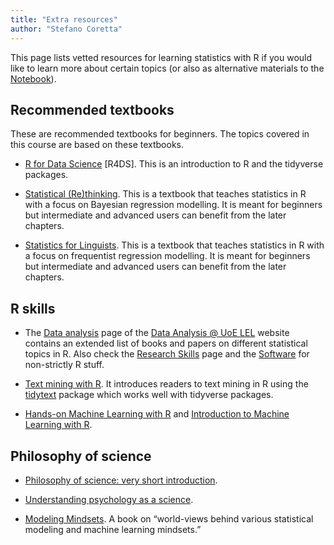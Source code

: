 ```yaml
---
title: "Extra resources"
author: "Stefano Coretta"
---
```


This page lists vetted resources for learning statistics with R if you would like to learn more about certain topics (or also as alternative materials to the [Notebook](notebook.qmd)).

## Recommended textbooks

These are recommended textbooks for beginners. The topics covered in this course are based on these textbooks.

-   [R for Data Science](https://r4ds.hadley.nz) \[R4DS\]. This is an introduction to R and the tidyverse packages.

-   [Statistical (Re)thinking](https://discovered.ed.ac.uk/permalink/44UOE_INST/110jsec/alma9924745740602466). This is a textbook that teaches statistics in R with a focus on Bayesian regression modelling. It is meant for beginners but intermediate and advanced users can benefit from the later chapters.

-   [Statistics for Linguists](https://discovered.ed.ac.uk/permalink/44UOE_INST/7g3mt6/alma9924344853202466). This is a textbook that teaches statistics in R with a focus on frequentist regression modelling. It is meant for beginners but intermediate and advanced users can benefit from the later chapters.

## R skills

- The [Data analysis](https://uoelel.github.io/analysis.html) page of the [Data Analysis @ UoE LEL](https://uoelel.github.io) website contains an extended list of books and papers on different statistical topics in R. Also check the [Research Skills](https://uoelel.github.io/skills.html) page and the [Software](page) for non-strictly R stuff.

-   [Text mining with R](https://www.tidytextmining.com). It introduces readers to text mining in R using the [tidytext](<https://github.com/juliasilge/tidytext>) package which works well with tidyverse packages.

-  [Hands-on Machine Learning with R](https://bradleyboehmke.github.io/HOML/) and [Introduction to Machine Learning with R](https://discovered.ed.ac.uk/permalink/44UOE_INST/7g3mt6/alma9925334736002466).

## Philosophy of science

- [Philosophy of science: very short introduction](https://doi.org/10.1093/actrade/9780192802835.001.0001).

- [Understanding psychology as a science](https://www.bloomsbury.com/uk/understanding-psychology-as-a-science-9780230542310/).

- [Modeling Mindsets](https://christophmolnar.com/books/modeling-mindsets/). A book on "world-views behind various statistical modeling and machine learning mindsets."
